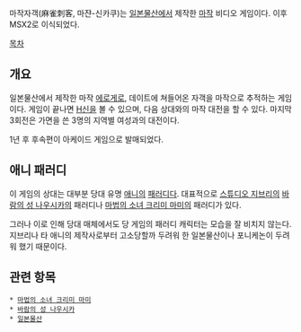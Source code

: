 마작자객(麻雀刺客, 마쟌-신카쿠)는 [[일본물산]]에서 제작한 [[마작]] 비디오 게임이다. 이후 MSX2로 이식되었다.

[[목차]]

== 개요 ==

일본물산에서 제작한 마작 [[에로게]]로, 데이트에 쳐들어온 자객을 마작으로 추적하는 게임이다. 게임이 끝나면 [[H신]]을 볼 수 있으며, 다음 상대와의 마작 대전을 할 수 있다. 마지막 3회전은 가면을 쓴 3명의 지역별 여성과의 대전이다.

1년 후 후속편이 아케이드 게임으로 발매되었다.

== 애니 패러디 ==

이 게임의 상대는 대부분 당대 유명 [[애니]]의 [[패러디]]다. 대표적으로 [[스튜디오 지브리]]의 [[바람의 성 나우시카]]의 패러디나 [[마법의 소녀 크리미 마미]]의 패러디가 있다. 

그러나 이로 인해 당대 매체에서도 당 게임의 패러디 캐릭터는 모습을 잘 비치지 않는다. 지브리나 타 애니의 제작사로부터 고소당할까 두려워 한 일본물산이나 포니케논이 두려워 했기 때문이다.

== 관련 항목 ==

 * [[마법의 소녀 크리미 마미]]
 * [[바람의 성 나우시카]]
 * [[일본물산]]
